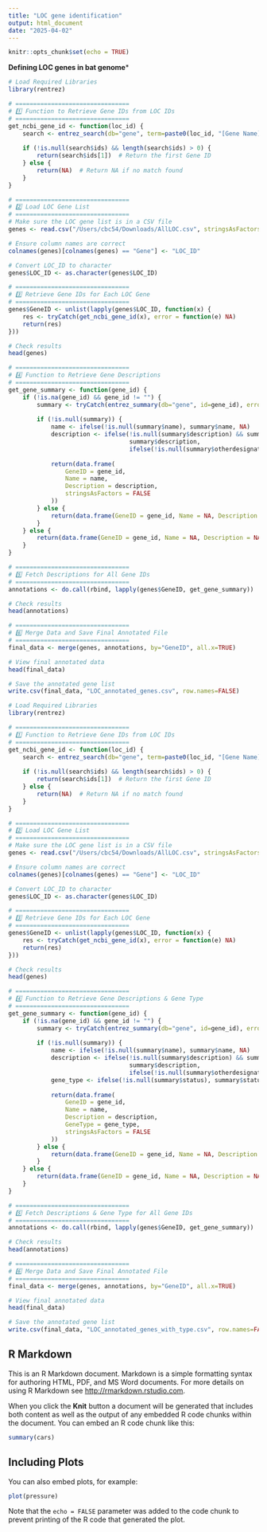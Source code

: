 ```yaml
---
title: "LOC gene identification"
output: html_document
date: "2025-04-02"
---
```


```r
knitr::opts_chunk$set(echo = TRUE)
```
**Defining LOC genes in bat genome***
```r
# Load Required Libraries
library(rentrez)

# ================================
# 1️⃣ Function to Retrieve Gene IDs from LOC IDs
# ================================
get_ncbi_gene_id <- function(loc_id) {
    search <- entrez_search(db="gene", term=paste0(loc_id, "[Gene Name] AND Artibeus jamaicensis[Organism]"))
    
    if (!is.null(search$ids) && length(search$ids) > 0) {
        return(search$ids[1])  # Return the first Gene ID
    } else {
        return(NA)  # Return NA if no match found
    }
}

# ================================
# 2️⃣ Load LOC Gene List
# ================================
# Make sure the LOC gene list is in a CSV file
genes <- read.csv("/Users/cbc54/Downloads/AllLOC.csv", stringsAsFactors=FALSE)

# Ensure column names are correct
colnames(genes)[colnames(genes) == "Gene"] <- "LOC_ID"

# Convert LOC_ID to character
genes$LOC_ID <- as.character(genes$LOC_ID)

# ================================
# 3️⃣ Retrieve Gene IDs for Each LOC Gene
# ================================
genes$GeneID <- unlist(lapply(genes$LOC_ID, function(x) {
    res <- tryCatch(get_ncbi_gene_id(x), error = function(e) NA)
    return(res)
}))

# Check results
head(genes)

# ================================
# 4️⃣ Function to Retrieve Gene Descriptions
# ================================
get_gene_summary <- function(gene_id) {
    if (!is.na(gene_id) && gene_id != "") {
        summary <- tryCatch(entrez_summary(db="gene", id=gene_id), error = function(e) NULL)
        
        if (!is.null(summary)) {
            name <- ifelse(!is.null(summary$name), summary$name, NA)
            description <- ifelse(!is.null(summary$description) && summary$description != "", 
                                  summary$description, 
                                  ifelse(!is.null(summary$otherdesignations), summary$otherdesignations, NA))
            
            return(data.frame(
                GeneID = gene_id,
                Name = name,
                Description = description,
                stringsAsFactors = FALSE
            ))
        } else {
            return(data.frame(GeneID = gene_id, Name = NA, Description = NA, stringsAsFactors = FALSE))
        }
    } else {
        return(data.frame(GeneID = gene_id, Name = NA, Description = NA, stringsAsFactors = FALSE))
    }
}

# ================================
# 5️⃣ Fetch Descriptions for All Gene IDs
# ================================
annotations <- do.call(rbind, lapply(genes$GeneID, get_gene_summary))

# Check results
head(annotations)

# ================================
# 6️⃣ Merge Data and Save Final Annotated File
# ================================
final_data <- merge(genes, annotations, by="GeneID", all.x=TRUE)

# View final annotated data
head(final_data)

# Save the annotated gene list
write.csv(final_data, "LOC_annotated_genes.csv", row.names=FALSE)

```


```r
# Load Required Libraries
library(rentrez)

# ================================
# 1️⃣ Function to Retrieve Gene IDs from LOC IDs
# ================================
get_ncbi_gene_id <- function(loc_id) {
    search <- entrez_search(db="gene", term=paste0(loc_id, "[Gene Name] AND Artibeus jamaicensis[Organism]"))
    
    if (!is.null(search$ids) && length(search$ids) > 0) {
        return(search$ids[1])  # Return the first Gene ID
    } else {
        return(NA)  # Return NA if no match found
    }
}

# ================================
# 2️⃣ Load LOC Gene List
# ================================
# Make sure the LOC gene list is in a CSV file
genes <- read.csv("/Users/cbc54/Downloads/AllLOC.csv", stringsAsFactors=FALSE)

# Ensure column names are correct
colnames(genes)[colnames(genes) == "Gene"] <- "LOC_ID"

# Convert LOC_ID to character
genes$LOC_ID <- as.character(genes$LOC_ID)

# ================================
# 3️⃣ Retrieve Gene IDs for Each LOC Gene
# ================================
genes$GeneID <- unlist(lapply(genes$LOC_ID, function(x) {
    res <- tryCatch(get_ncbi_gene_id(x), error = function(e) NA)
    return(res)
}))

# Check results
head(genes)

# ================================
# 4️⃣ Function to Retrieve Gene Descriptions & Gene Type
# ================================
get_gene_summary <- function(gene_id) {
    if (!is.na(gene_id) && gene_id != "") {
        summary <- tryCatch(entrez_summary(db="gene", id=gene_id), error = function(e) NULL)
        
        if (!is.null(summary)) {
            name <- ifelse(!is.null(summary$name), summary$name, NA)
            description <- ifelse(!is.null(summary$description) && summary$description != "", 
                                  summary$description, 
                                  ifelse(!is.null(summary$otherdesignations), summary$otherdesignations, NA))
            gene_type <- ifelse(!is.null(summary$status), summary$status, NA)  # Extract Gene Type
            
            return(data.frame(
                GeneID = gene_id,
                Name = name,
                Description = description,
                GeneType = gene_type,
                stringsAsFactors = FALSE
            ))
        } else {
            return(data.frame(GeneID = gene_id, Name = NA, Description = NA, GeneType = NA, stringsAsFactors = FALSE))
        }
    } else {
        return(data.frame(GeneID = gene_id, Name = NA, Description = NA, GeneType = NA, stringsAsFactors = FALSE))
    }
}

# ================================
# 5️⃣ Fetch Descriptions & Gene Type for All Gene IDs
# ================================
annotations <- do.call(rbind, lapply(genes$GeneID, get_gene_summary))

# Check results
head(annotations)

# ================================
# 6️⃣ Merge Data and Save Final Annotated File
# ================================
final_data <- merge(genes, annotations, by="GeneID", all.x=TRUE)

# View final annotated data
head(final_data)

# Save the annotated gene list
write.csv(final_data, "LOC_annotated_genes_with_type.csv", row.names=FALSE)

```



## R Markdown

This is an R Markdown document. Markdown is a simple formatting syntax for authoring HTML, PDF, and MS Word documents. For more details on using R Markdown see <http://rmarkdown.rstudio.com>.

When you click the **Knit** button a document will be generated that includes both content as well as the output of any embedded R code chunks within the document. You can embed an R code chunk like this:

```r
summary(cars)
```

## Including Plots

You can also embed plots, for example:

```r
plot(pressure)
```

Note that the `echo = FALSE` parameter was added to the code chunk to prevent printing of the R code that generated the plot.

